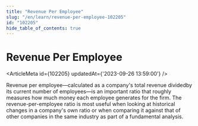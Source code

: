 ```yaml
---
title: "Revenue Per Employee"
slug: "/en/learn/revenue-per-employee-102205"
id: "102205"
hide_table_of_contents: true
---
```



# Revenue Per Employee

<ArticleMeta id={102205} updatedAt={'2023-09-26 13:59:00'} />
<div className='border-solid border-b border-t-0 my-4 border-[var(--ifm-color-gray-300)]' />

Revenue per employee—calculated as a company's total revenue dividedby its current number of employees—is an important ratio that roughly measures how much money each employee generates for the firm. The revenue-per-employee ratio is most useful when looking at historical changes in a company's own ratio or when comparing it against that of other companies in the same industry as part of a fundamental analysis.
